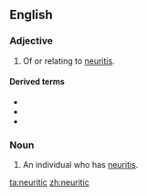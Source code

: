 ==English==

===Adjective===
{{en-adj}}

# Of or relating to [[neuritis]].

====Derived terms====
* {{l|en|antineuritic}}
* {{l|en|intraneuritic}}
* {{l|en|postneuritic}}

===Noun===
{{en-noun}}

# An individual who has [[neuritis]].

[[ta:neuritic]]
[[zh:neuritic]]
